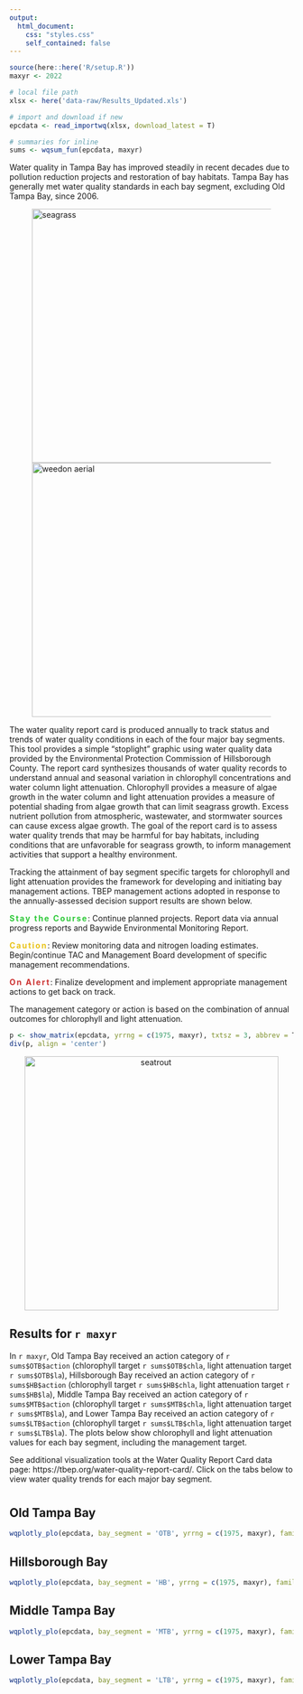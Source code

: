 ```yaml
---
output:
  html_document:
    css: "styles.css"
    self_contained: false
---
```


```r
source(here::here('R/setup.R'))
maxyr <- 2022

# local file path
xlsx <- here('data-raw/Results_Updated.xls')

# import and download if new
epcdata <- read_importwq(xlsx, download_latest = T)

# summaries for inline
sums <- wqsum_fun(epcdata, maxyr)
```

Water quality in Tampa Bay has improved steadily in recent decades due to pollution reduction projects and restoration of bay habitats. Tampa Bay has generally met water quality standards in each bay segment, excluding Old Tampa Bay, since 2006.

<div id="wrapper">
<figure>
<img alt="seagrass" src="img/seagrass.jpg" width="450"/>
<img alt="weedon aerial" src="img/weedon.jpg" width="450"/>
</figure>
</div>
<p></p>

The water quality report card is produced annually to track status and trends of water quality conditions in each of the four major bay segments.  This tool provides a simple "stoplight" graphic using water quality data provided by the Environmental Protection Commission of Hillsborough County.  The report card synthesizes thousands of water quality records to understand annual and seasonal variation in chlorophyll concentrations and water column light attenuation.  Chlorophyll provides a measure of algae growth in the water column and light attenuation provides a measure of potential shading from algae growth that can limit seagrass growth.  Excess nutrient pollution from atmospheric, wastewater, and stormwater sources can cause excess algae growth. The goal of the report card is to assess water quality trends that may be harmful for bay habitats, including conditions that are unfavorable for seagrass growth, to inform management activities that support a healthy environment.   

Tracking the attainment of bay segment specific targets for chlorophyll and light attenuation provides the framework for developing and initiating bay management actions. TBEP management actions adopted in response to the annually-assessed decision support results are shown below.

<span style="color:#2DC938; letter-spacing: 2px">__Stay the Course__</span>: Continue planned projects. Report data via annual progress reports and Baywide Environmental Monitoring Report. 

<span style="color:#E9C318; letter-spacing: 2px">__Caution__</span>: Review monitoring data and nitrogen loading estimates. Begin/continue TAC and Management Board development of specific management recommendations.

<span style="color:#CC3231; letter-spacing: 2px">__On Alert__</span>: Finalize development and implement appropriate management actions to get back on track.

The management category or action is based on the combination of annual outcomes for chlorophyll and light attenuation.   

```r
p <- show_matrix(epcdata, yrrng = c(1975, maxyr), txtsz = 3, abbrev = T, historic = T, family = fml, plotly = T, width = 300, height = 700) 
div(p, align = 'center')
```

<center><img alt="seatrout" src="img/WQ_Action.png" width="450"/></center>

## Results for `r maxyr`

In `r maxyr`, Old Tampa Bay received an action category of `r sums$OTB$action` (chlorophyll target `r sums$OTB$chla`, light attenuation target `r sums$OTB$la`), Hillsborough Bay received an action category of `r sums$HB$action` (chlorophyll target `r sums$HB$chla`, light attenuation target `r sums$HB$la`), Middle Tampa Bay received an action category of `r sums$MTB$action` (chlorophyll target `r sums$MTB$chla`, light attenuation target `r sums$MTB$la`), and Lower Tampa Bay received an action category of `r sums$LTB$action` (chlorophyll target `r sums$LTB$chla`, light attenuation target `r sums$LTB$la`). The plots below show chlorophyll and light attenuation values for each bay segment, including the management target.

See additional visualization tools at the Water Quality Report Card data page: https://tbep.org/water-quality-report-card/.  Click on the tabs below to view water quality trends for each major bay segment.

# {.tabset .tabset-pills}

## Old Tampa Bay

```r
wqplotly_plo(epcdata, bay_segment = 'OTB', yrrng = c(1975, maxyr), family = fml, width = 1000, height = 500)
```

## Hillsborough Bay

```r
wqplotly_plo(epcdata, bay_segment = 'HB', yrrng = c(1975, maxyr), family = fml, width = 1000, height = 500)
```

## Middle Tampa Bay

```r
wqplotly_plo(epcdata, bay_segment = 'MTB', yrrng = c(1975, maxyr), family = fml, width = 1000, height = 500)
```

## Lower Tampa Bay

```r
wqplotly_plo(epcdata, bay_segment = 'LTB', yrrng = c(1975, maxyr), family = fml, width = 1000, height = 500)
```

<script type="text/javascript" src="js/iframeResizer.contentWindow.min.js"></script>
